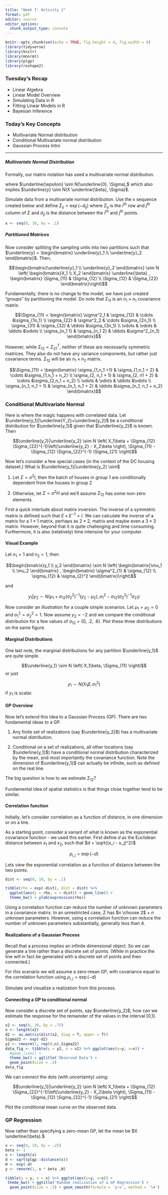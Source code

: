 ```yaml
---
title: "Week 7: Activity 2"
format: pdf
editor: source
editor_options: 
  chunk_output_type: console
---
```


\renewcommand{\vec}[1]{\mathbf{#1}}

```r
knitr::opts_chunk$set(echo = TRUE, fig.height = 4, fig.width = 6)
library(tidyverse) 
library(knitr)
library(mnormt)
library(plgp)
library(reshape2)

```


### Tuesday's Recap

- Linear Algebra 
- Linear Model Overview
- Simulating Data in R
- Fitting Linear Models in R
- Bayesian Inference

### Today's Key Concepts

- Multivariate Normal distribution
- Conditional Multivariate normal distribution
- Gaussian Process Intro

---

##### Multivariate Normal Distribution

Formally, our matrix notation has used a multivariate normal distribution.

\begin{equation}
\underline{y} = X \underline{\beta} + \underline{\epsilon},
\end{equation}

where $\underline{\epsilon} \sim N(\underline{0}, \Sigma),$ which also implies $\underline{y} \sim N(X \underline{\beta}, \Sigma)$.

\vfill

Simulate data from a multivariate normal distribution. Use the x sequence created below and define $\Sigma_{ij} = \exp(- d_{ij})$ where $\Sigma_{ij}$ is the $i^{th}$ row and $j^{th}$ column of $\Sigma$ and $d_{ij}$ is the distance between the $i^{th}$ and $j^{th}$ points.

```r
x <- seq(0, 10, by = .1)
```


##### Partitioned Matrices

Now consider splitting the sampling units into two partitions such that $\underline{y} = \begin{bmatrix} \underline{y}_1 \\ \underline{y}_2 \end{bmatrix}$. Then,

\vfill

$$\begin{bmatrix}\underline{y}_1 \\ \underline{y}_2 \end{bmatrix} \sim N \left( \begin{bmatrix}X_1 \\ X_2 \end{bmatrix} \underline{\beta}  ,
\begin{bmatrix} \Sigma_{11} & \Sigma_{12} \\ \Sigma_{12} & \Sigma_{22} \end{bmatrix}\right)$$

\vfill

Fundamentally, there is no change to the model, we have just created "groups" by partitioning the model. Do note that $\Sigma_{11}$ is an $n_1 \times n_1$ covariance matrix.

$$\Sigma_{11} = \begin{bmatrix}
\sigma^2_1 & \sigma_{12} & \cdots &\sigma_{1n_1} \\
\sigma_{22} & \sigma^2_2 &   \cdots &\sigma_{2n_1} \\
\sigma_{31} & \sigma_{32} &   \ddots &\sigma_{3n_1} \\
\vdots & \vdots &   \ddots &\vdots \\
\sigma_{n_1 1} & \sigma_{n_1 2} &   \ddots &\sigma^2_{n_1} 
\end{bmatrix}$$

\vfill

However, while $\Sigma_{12} = \Sigma_{21}^T$, neither of these are necessarily symmetric matrices. They also do not have any variance components, but rather just covariance terms. $\Sigma_{12}$ will be an $n_1 \times n_2$ matrix.

$$\Sigma_{11} = \begin{bmatrix}
\sigma_{1,n_1 +1} & \sigma_{1,n_1 + 2} & \cdots &\sigma_{1,n_1 + n_2} \\
\sigma_{2, n_1 + 1} & \sigma_{2, n1 + 2} &   \cdots &\sigma_{2,n_1 + n_2} \\
\vdots & \vdots &   \ddots &\vdots \\
\sigma_{n_1, n_1 + 1} & \sigma_{n_1, n_1 + 2} &   \ddots &\sigma_{n_1, n_1 + n_2} 
\end{bmatrix}$$

\newpage

### Conditional Multivariate Normal

Here is where the magic happens with correlated data. Let $\underline{y_1}|\underline{Y_2}=\underline{y_2}$ be a conditional distribution for $\underline{y_1}$ given that $\underline{y_2}$ is known. Then

\vfill

$$\underline{y_1}|\underline{y_2} \sim N \left( X_1\beta + \Sigma_{12} \Sigma_{22}^{-1}\left(\underline{y_2} - X_2\beta \right), \Sigma_{11} - \Sigma_{12} \Sigma_{22}^{-1} \Sigma_{21} \right)$$
\vfill

Now let's consider a few special cases (in the context of the DC housing dataset.) What is $\underline{y_1}|\underline{y_2}  \sim$

\vfill

1. Let $\Sigma = \sigma^2 I$, then the batch of houses in group 1 are conditionally dependent from the houses in group 2 

\vfill

2. Otherwise, let $\Sigma = \sigma^2 H$ and we'll assume $\Sigma_{12}$ has some non-zero elements. 
\vfill

First a quick interlude about matrix inversion. The inverse of a symmetric matrix is defined such that $E \times E^{-1} = I$. We can calculate the inverse of a matrix for a $1 \times 1$ matrix, perhaps as $2 \times 2$, matrix and maybe even a $3 \times 3$ matrix. However, beyond that it is quite challenging and time consuming. Furthermore, it is also (relatively) time intensive for your computer.

\vfill

\newpage

#### Visual Example

Let $n_1 = 1$ and $n_2 = 1$, then

$$\begin{bmatrix}y_1 \\ y_2 \end{bmatrix} \sim N \left( \begin{bmatrix}\mu_1 \\ \mu_2 \end{bmatrix}   ,
\begin{bmatrix} \sigma^2_{1} & \sigma_{12} \\ \sigma_{12} & \sigma_{2}^2 \end{bmatrix}\right)$$

and

$$y_1|y_2 \sim N \left( \mu_1 + \sigma_{12} (\sigma_{2}^{2})^{-1}\left(y_2 - \mu_2 \right), \sigma_{1}^2 - \sigma_{12} (\sigma_{2}^{2})^{-1} \sigma_{21} \right)$$
\vfill

Now consider an illustration for a couple simple scenarios. Let $\mu_1 = \mu_2 = 0$ and $\sigma^2_1 = \sigma^2_2 = 1$. Now assume $y_2 = -2$ and we compare the conditional distribution for a few values of $\sigma_{12}$ = {0, .2, .8}. Plot these three distributions on the same figure.



\vfill

#### Marginal Distributions

One last note, the marginal distributions for any partition $\underline{y_1}$ are quite simple.

$$\underline{y_1} \sim N \left( X_1\beta, \Sigma_{11} \right)$$
or just

$$y_1 \sim N \left( X_1\beta, \sigma^2_{1} \right)$$
if $y_1$ is scalar.


#### GP Overview

Now let's extend this idea to a Gaussian Process (GP). There are two fundamental ideas to a GP.

\vfill

1. Any finite set of realizations (say $\underline{y_2}$) has a multivariate normal distribution.

\vfill

2. Conditional on a set of realizations, all other locations (say $\underline{y_1}$) have a conditional normal distribution characterized by the mean, and most importantly the covariance function. Note the dimension of $\underline{y_1}$ can actually be infinite, such as defined on the real line.

\vfill

The big question is how to we estimate $\Sigma_{12}$?

\vfill


\vfill

Fundamental idea of spatial statistics is that things close together tend to be similar.


#### Correlation function

Initially, let's consider correlation as a function of distance, in one dimension or on a line.

\vfill

As a starting point, consider a variant of what is known as the exponential covariance function - we used this earlier. First define $d$ as the Euclidean distance between $x_1$ and $x_2$, such that $d = \sqrt{(x_i - x_j)^2}$ 

$$\rho_{i,j} = \exp \left(- d \right)$$

\vfill

Lets view the exponential correlation as a function of distance between the two points.

```r
dist <- seq(0, 10, by = .1)

tibble(rho = exp(-dist), dist = dist) %>%
  ggplot(aes(y = rho, x = dist)) + geom_line() +
  theme_bw() + ylab(expression(rho))

```

\vfill

Using a correlation function can reduce the number of unknown parameters in a covariance matrix. In an unrestricted case, $\Sigma$ has $n \choose 2$ + $n$ unknown parameters. However, using a correlation function can reduce the number of unknown parameters substantially, generally less than 4.

\newpage

#### Realizations of a Gaussian Process

Recall that a process implies an infinite dimensional object. So we can generate a line rather than a discrete set of points. (While in practice the line will in fact be generated with a discrete set of points and then connected.)

\vfill

For this scenario we will assume a zero-mean GP, with covariance equal to the correlation function using $\rho_{i,j} = \exp \left(- d \right)$

Simulate and visualize a realization from this process.



\vfill



#### Connecting a GP to conditional normal

Now consider a discrete set of points, say $\underline{y_2}$, how can we estimate the response for the remainder of the values in the interval [0,1].

```r
x2 <- seq(0, 10, by = .75)
n <- length(x2)
d2 <- as.matrix(dist(x2, diag = T, upper = T))
Sigma22 <- exp(-d2) 
y2 <- rmnorm(1, rep(0,n),Sigma22)
data_fig <- tibble(y = y2, x = x2) %>% ggplot(aes(y=y, x=x)) +
  #geom_line() + 
  theme_bw() + ggtitle('Observed Data') +
  geom_point(size = .5)
data_fig
```

\newpage

We can connect the dots (with uncertainty) using:

$$\underline{y_1}|\underline{y_2} \sim N \left( X_1\beta + \Sigma_{12} \Sigma_{22}^{-1}\left(\underline{y_2} - X_2\beta \right), \Sigma_{11} - \Sigma_{12} \Sigma_{22}^{-1} \Sigma_{21} \right)$$
\vfill

Plot the conditional mean curve on the observed data.

\vfill


### GP Regression

Now rather than specifying a zero-mean GP, let the mean be $X \underline{\beta}.$

\vfill

```r
x <- seq(0, 10, by = .25)
beta <- 1
n <- length(x)
d <- sqrt(plgp::distance(x))
H <- exp(-d)
y <- rmnorm(1, x * beta ,H)
```

```r
tibble(y = y, x = x) %>% ggplot(aes(y=y, x=x)) +
 theme_bw() + ggtitle('Random realization of a GP Regression') +
  geom_point(size = .5) + geom_smooth(formula = 'y~x', method = 'lm')
```

\